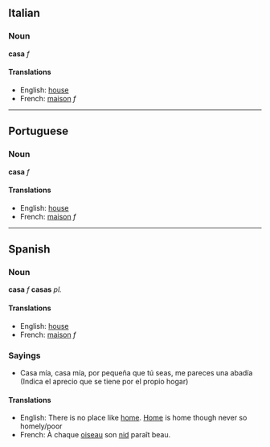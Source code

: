 ==Italian==
===Noun===
'''casa''' ''f''
====Translations====

*English: [[house]]
*French: [[maison]] ''f''
----

==Portuguese==
===Noun===
'''casa''' ''f''
====Translations====
*English: [[house]]
*French: [[maison]] ''f''
----

==Spanish==
===Noun===
'''casa''' ''f'' '''casas''' ''pl.''

====Translations====
*English: [[house]]
*French: [[maison]] ''f''

===Sayings===
*Casa mía, casa mía, por pequeña que tú seas, me pareces una abadía (Indica el aprecio que se tiene por el propio hogar)
====Translations====
*English: There is no place like [[home]]. [[Home]] is home though never so homely/poor 
*French: À chaque [[oiseau]] son [[nid]] paraît beau.